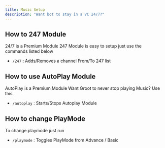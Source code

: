 ```yaml
---
title: Music Setup
description: "Want bot to stay in a VC 24/7?"
---
```


## How to 247 Module
<Info>24/7 is a Premium Module</Info>
247 Module is easy to setup just use the commands listed below
- `/247` : Adds/Removes a channel From/To 247 list

## How to use AutoPlay Module
<Info>AutoPlay is a Premium Module</Info>
Want Groot to never stop playing Music? Use this
- `/autoplay` : Starts/Stops Autoplay Module

## How to change PlayMode
To change playmode just run 
- `/playmode` : Toggles PlayMode from Advance / Basic



